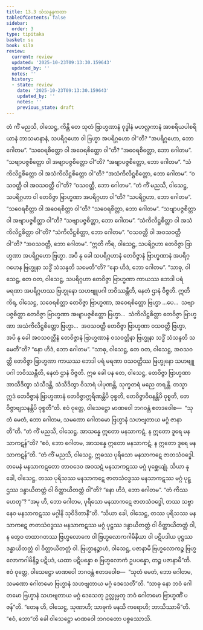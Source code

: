 ```yaml
---
title: 13.3 သံသန္ဒနကထာ
tableOfContents: false
sidebar:
  order: 3
type: tipitaka
basket: su
book: sila
review:
  current: review
  updated: '2025-10-23T09:13:30.159643'
  updated_by: ''
  notes: ''
  history:
  - state: review
    date: '2025-10-23T09:13:30.159643'
    updated_by: ''
    notes: ''
    previous_state: draft
---
```



<ReviewStatus review={frontmatter.review} showDetails={true} />

<HypothesisAnnotation frontmatter={frontmatter} />

<DynamicBreadcrumb />

<Division number="550" book="sila" e="ch" v="6" p="232">

<Paragraph number="939" book="sila">
တံ ကိံ မညသိ, ဝါသေဋ္ဌ, ကိန္တိ တေ သုတံ ဗြာဟ္မဏာနံ ဝုဒ္ဓါနံ မဟလ္လကာနံ အာစရိယပါစရိယာနံ ဘာသမာနာနံ, သပရိဂ္ဂဟော ဝါ ဗြဟ္မာ အပရိဂ္ဂဟော ဝါ”တိ? “အပရိဂ္ဂဟော, ဘော ဂေါတမ”. “သဝေရစိတ္တော ဝါ အဝေရစိတ္တော ဝါ”တိ? “အဝေရစိတ္တော, ဘော ဂေါတမ”. “သဗျာပဇ္ဇစိတ္တော ဝါ အဗျာပဇ္ဇစိတ္တော ဝါ”တိ? “အဗျာပဇ္ဇစိတ္တော, ဘော ဂေါတမ”. “သံကိလိဋ္ဌစိတ္တော ဝါ အသံကိလိဋ္ဌစိတ္တော ဝါ”တိ? “အသံကိလိဋ္ဌစိတ္တော, ဘော ဂေါတမ”. “ဝသဝတ္တီ ဝါ အဝသဝတ္တီ ဝါ”တိ? “ဝသဝတ္တီ, ဘော ဂေါတမ”.
</Paragraph>

<Paragraph number="940" book="sila">
“တံ ကိံ မညသိ, ဝါသေဋ္ဌ, သပရိဂ္ဂဟာ ဝါ တေဝိဇ္ဇာ ဗြာဟ္မဏာ အပရိဂ္ဂဟာ ဝါ”တိ? “သပရိဂ္ဂဟာ, ဘော ဂေါတမ”. “သဝေရစိတ္တာ ဝါ အဝေရစိတ္တာ ဝါ”တိ? “သဝေရစိတ္တာ, ဘော ဂေါတမ”. “သဗျာပဇ္ဇစိတ္တာ ဝါ အဗျာပဇ္ဇစိတ္တာ ဝါ”တိ? “သဗျာပဇ္ဇစိတ္တာ, ဘော ဂေါတမ”. “သံကိလိဋ္ဌစိတ္တာ ဝါ အသံကိလိဋ္ဌစိတ္တာ ဝါ”တိ? “သံကိလိဋ္ဌစိတ္တာ, ဘော ဂေါတမ”. “ဝသဝတ္တီ ဝါ အဝသဝတ္တီ ဝါ”တိ? “အဝသဝတ္တီ, ဘော ဂေါတမ”.
</Paragraph>

</Division>
<Division number="551" book="sila" e="ch" v="6" p="232">

<Paragraph number="941" book="sila">
“ဣတိ ကိရ, ဝါသေဋ္ဌ, သပရိဂ္ဂဟာ တေဝိဇ္ဇာ ဗြာဟ္မဏာ အပရိဂ္ဂဟော ဗြဟ္မာ. အပိ နု ခေါ သပရိဂ္ဂဟာနံ တေဝိဇ္ဇာနံ ဗြာဟ္မဏာနံ အပရိဂ္ဂဟေန ဗြဟ္မုနာ သဒ္ဓိံ သံသန္ဒတိ သမေတီ”တိ? “နော ဟိဒံ, ဘော ဂေါတမ”. “သာဓု, ဝါသေဋ္ဌ, တေ ဝတ, ဝါသေဋ္ဌ, သပရိဂ္ဂဟာ တေဝိဇ္ဇာ ဗြာဟ္မဏာ ကာယဿ ဘေဒါ ပရံ မရဏာ အပရိဂ္ဂဟဿ ဗြဟ္မုနော သဟဗျူပဂါ ဘဝိဿန္တီတိ, နေတံ ဌာနံ ဝိဇ္ဇတိ.
</Paragraph>

<Paragraph number="942" book="sila">
ဣတိ ကိရ, ဝါသေဋ္ဌ, သဝေရစိတ္တာ တေဝိဇ္ဇာ ဗြာဟ္မဏာ, အဝေရစိတ္တော ဗြဟ္မာ …ပေ…  သဗျာပဇ္ဇစိတ္တာ တေဝိဇ္ဇာ ဗြာဟ္မဏာ အဗျာပဇ္ဇစိတ္တော ဗြဟ္မာ…  သံကိလိဋ္ဌစိတ္တာ တေဝိဇ္ဇာ ဗြာဟ္မဏာ အသံကိလိဋ္ဌစိတ္တော ဗြဟ္မာ…  အဝသဝတ္တီ တေဝိဇ္ဇာ ဗြာဟ္မဏာ ဝသဝတ္တီ ဗြဟ္မာ, အပိ နု ခေါ အဝသဝတ္တီနံ တေဝိဇ္ဇာနံ ဗြာဟ္မဏာနံ ဝသဝတ္တိနာ ဗြဟ္မုနာ သဒ္ဓိံ သံသန္ဒတိ သမေတီ”တိ? “နော ဟိဒံ, ဘော ဂေါတမ”. “သာဓု, ဝါသေဋ္ဌ, တေ ဝတ, ဝါသေဋ္ဌ, အဝသဝတ္တီ တေဝိဇ္ဇာ ဗြာဟ္မဏာ ကာယဿ ဘေဒါ ပရံ မရဏာ ဝသဝတ္တိဿ ဗြဟ္မုနော သဟဗျူပဂါ ဘဝိဿန္တီတိ, နေတံ ဌာနံ ဝိဇ္ဇတိ.
</Paragraph>

</Division>
<Division number="552" book="sila" e="ch" v="6" p="233">

<Paragraph number="943" book="sila">
ဣဓ ခေါ ပန တေ, ဝါသေဋ္ဌ, တေဝိဇ္ဇာ ဗြာဟ္မဏာ အာသီဒိတွာ သံသီဒန္တိ, သံသီဒိတွာ ဝိသာရံ ပါပုဏန္တိ, သုက္ခတရံ မညေ တရန္တိ. တသ္မာ ဣဒံ တေဝိဇ္ဇာနံ ဗြာဟ္မဏာနံ တေဝိဇ္ဇာဣရိဏန္တိပိ ဝုစ္စတိ, တေဝိဇ္ဇာဝိဝနန္တိပိ ဝုစ္စတိ, တေဝိဇ္ဇာဗျသနန္တိပိ ဝုစ္စတီ”တိ.
</Paragraph>

</Division>
<Division number="553" book="sila" e="ch" v="6" p="233">

<Paragraph number="944" book="sila">
ဧဝံ ဝုတ္တေ, ဝါသေဋ္ဌော မာဏဝေါ ဘဂဝန္တံ ဧတဒဝေါစ—  “သုတံ မေတံ, ဘော ဂေါတမ, သမဏော ဂေါတမော ဗြဟ္မာနံ သဟဗျတာယ မဂ္ဂံ ဇာနာတီ”တိ. “တံ ကိံ မညသိ, ဝါသေဋ္ဌ. အာသန္နေ ဣတော မနသာကဋံ, န ဣတော ဒူရေ မနသာကဋန်”တိ? “ဧဝံ, ဘော ဂေါတမ, အာသန္နေ ဣတော မနသာကဋံ, န ဣတော ဒူရေ မနသာကဋန်”တိ.
</Paragraph>

</Division>
<Division number="554" book="sila" e="ch" v="6" p="233">

<Paragraph number="945" book="sila">
“တံ ကိံ မညသိ, ဝါသေဋ္ဌ, ဣဓဿ ပုရိသော မနသာကဋေ ဇာတသံဝဒ္ဓေါ. တမေနံ မနသာကဋတော တာဝဒေဝ အဝသဋံ မနသာကဋဿ မဂ္ဂံ ပုစ္ဆေယျုံ. သိယာ နု ခေါ, ဝါသေဋ္ဌ, တဿ ပုရိသဿ မနသာကဋေ ဇာတသံဝဒ္ဓဿ မနသာကဋဿ မဂ္ဂံ ပုဋ္ဌဿ ဒန္ဓာယိတတ္တံ ဝါ ဝိတ္ထာယိတတ္တံ ဝါ”တိ? “နော ဟိဒံ, ဘော ဂေါတမ”. “တံ ကိဿ ဟေတု”? “အမု ဟိ, ဘော ဂေါတမ, ပုရိသော မနသာကဋေ ဇာတသံဝဒ္ဓေါ, တဿ သဗ္ဗာနေဝ မနသာကဋဿ မဂ္ဂါနိ သုဝိဒိတာနီ”တိ.
</Paragraph>

<Paragraph number="946" book="sila">
“သိယာ ခေါ, ဝါသေဋ္ဌ, တဿ ပုရိသဿ မနသာကဋေ ဇာတသံဝဒ္ဓဿ မနသာကဋဿ မဂ္ဂံ ပုဋ္ဌဿ ဒန္ဓာယိတတ္တံ ဝါ ဝိတ္ထာယိတတ္တံ ဝါ, န တွေဝ တထာဂတဿ ဗြဟ္မလောကေ ဝါ ဗြဟ္မလောကဂါမိနိယာ ဝါ ပဋိပဒါယ ပုဋ္ဌဿ ဒန္ဓာယိတတ္တံ ဝါ ဝိတ္ထာယိတတ္တံ ဝါ. ဗြဟ္မာနဉ္စာဟံ, ဝါသေဋ္ဌ, ပဇာနာမိ ဗြဟ္မလောကဉ္စ ဗြဟ္မလောကဂါမိနိဉ္စ ပဋိပဒံ, ယထာ ပဋိပန္နော စ ဗြဟ္မလောကံ ဥပပန္နော, တဉ္စ ပဇာနာမီ”တိ.
</Paragraph>

</Division>
<Division number="555" book="sila" e="ch" v="6" p="234">

<Paragraph number="947" book="sila">
ဧဝံ ဝုတ္တေ, ဝါသေဋ္ဌော မာဏဝေါ ဘဂဝန္တံ ဧတဒဝေါစ—  “သုတံ မေတံ, ဘော ဂေါတမ, သမဏော ဂေါတမော ဗြဟ္မာနံ သဟဗျတာယ မဂ္ဂံ ဒေသေတီ”တိ. “သာဓု နော ဘဝံ ဂေါတမော ဗြဟ္မာနံ သဟဗျတာယ မဂ္ဂံ ဒေသေတု ဥလ္လုမ္ပတု ဘဝံ ဂေါတမော ဗြာဟ္မဏိံ ပဇန်”တိ. “တေန ဟိ, ဝါသေဋ္ဌ, သုဏာဟိ; သာဓုကံ မနသိ ကရောဟိ; ဘာသိဿာမီ”တိ. “ဧဝံ, ဘော”တိ ခေါ ဝါသေဋ္ဌော မာဏဝေါ ဘဂဝတော ပစ္စဿောသိ.
</Paragraph>
</Division>